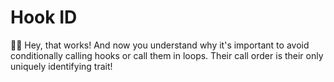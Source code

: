 # Hook ID

<EpicVideo url="https://www.epicreact.dev/tutorials/build-react-hooks/multiple-hooks/all-usestate-hooks-are-overwriting-the-same-state/solution" />

👨‍💼 Hey, that works! And now you understand why it's important to avoid
conditionally calling hooks or call them in loops. Their call order is their
only uniquely identifying trait!

